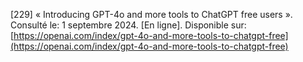 \[229\]	« Introducing GPT-4o and more tools to ChatGPT free users ». Consulté le: 1 septembre 2024\. \[En ligne\]. Disponible sur: [https://openai.com/index/gpt-4o-and-more-tools-to-chatgpt-free](https://openai.com/index/gpt-4o-and-more-tools-to-chatgpt-free)